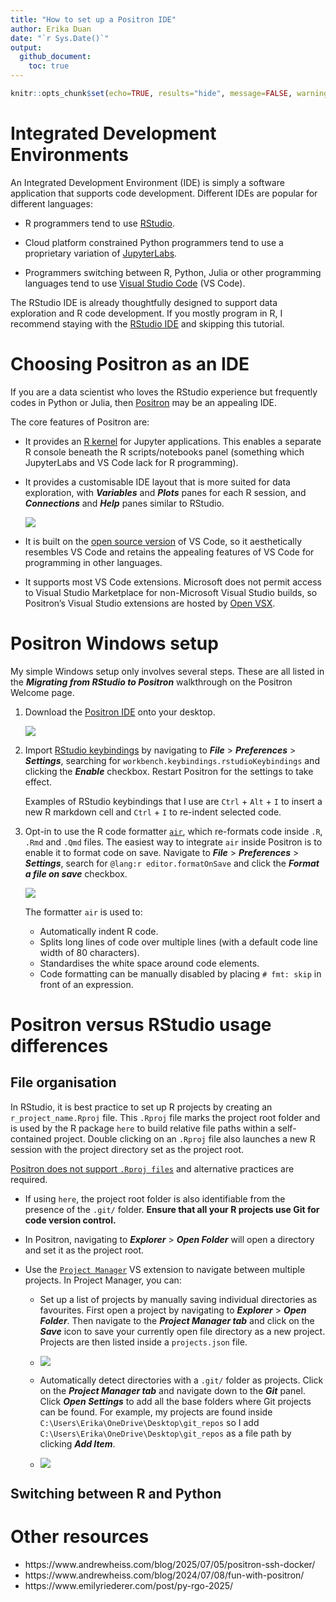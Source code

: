```yaml
---
title: "How to set up a Positron IDE"
author: Erika Duan
date: "`r Sys.Date()`"
output:
  github_document:
    toc: true
---
```


```r
knitr::opts_chunk$set(echo=TRUE, results="hide", message=FALSE, warning=FALSE)
```


# Integrated Development Environments  

An Integrated Development Environment (IDE) is simply a software application that supports code development. Different IDEs are popular for different languages:  

+ R programmers tend to use [RStudio](https://posit.co/download/rstudio-desktop/).    

+ Cloud platform constrained Python programmers tend to use a proprietary variation of [JupyterLabs](https://jupyter.org/).   

+ Programmers switching between R, Python, Julia or other programming languages tend to use [Visual Studio Code](https://code.visualstudio.com/) (VS Code).   

The RStudio IDE is already thoughtfully designed to support data exploration and R code development. If you mostly program in R, I recommend staying with the [RStudio IDE](https://posit.co/download/rstudio-desktop/) and skipping this tutorial.   


# Choosing Positron as an IDE    

If you are a data scientist who loves the RStudio experience but frequently codes in Python or Julia, then [Positron](https://positron.posit.co/start.html) may be an appealing IDE.   

The core features of Positron are:   

+ It provides an [R kernel](https://github.com/posit-dev/ark) for Jupyter applications. This enables a separate R console beneath the R scripts/notebooks panel (something which JupyterLabs and VS Code lack for R programming).   

+ It provides a customisable IDE layout that is more suited for data exploration, with ***Variables*** and ***Plots*** panes for each R session, and ***Connections*** and ***Help*** panes similar to RStudio.    

  ![](../../figures/s-positron_setup-4_panel_layout.png)   
  
+ It is built on the [open source version](https://github.com/microsoft/vscode) of VS Code, so it aesthetically resembles VS Code and retains the appealing features of VS Code for programming in other languages.    

+ It supports most VS Code extensions. Microsoft does not permit access to Visual Studio Marketplace for non-Microsoft Visual Studio builds, so Positron's Visual Studio extensions are hosted by [Open VSX](https://open-vsx.org/).   


# Positron Windows setup      

My simple Windows setup only involves several steps. These are all listed in the ***Migrating from RStudio to Positron*** walkthrough on the Positron Welcome page.   

1. Download the [Positron IDE](https://positron.posit.co/download.html) onto your desktop.    

   ![](../../figures/s-positron_setup-migration_walkthrough.png)

2. Import [RStudio keybindings](https://positron.posit.co/rstudio-keybindings.html) by navigating to ***File*** > ***Preferences*** > ***Settings***, searching for `workbench.keybindings.rstudioKeybindings` and clicking the ***Enable*** checkbox. Restart Positron for the settings to take effect.   

   Examples of RStudio keybindings that I use are `Ctrl` + `Alt` + `I` to insert a new R markdown cell and `Ctrl` + `I` to re-indent selected code.      
   
3. Opt-in to use the R code formatter [`air`](https://www.tidyverse.org/blog/2025/02/air/), which re-formats code inside `.R`, `.Rmd` and `.Qmd` files. The easiest way to integrate `air` inside Positron is to enable it to format code on save. Navigate to ***File*** > ***Preferences*** > ***Settings***, search for `@lang:r editor.formatOnSave` and click the ***Format a file on save*** checkbox.    

   ![](../../figures/s-positron_setup-air_demo.gif)  
   
   The formatter `air` is used to:   
   
   + Automatically indent R code.  
   + Splits long lines of code over multiple lines (with a default code line width of 80 characters).  
   + Standardises the white space around code elements.   
   + Code formatting can be manually disabled by placing `# fmt: skip` in front of an expression.  


# Positron versus RStudio usage differences    

## File organisation    

In RStudio, it is best practice to set up R projects by creating an `r_project_name.Rproj` file. This `.Rproj` file marks the project root folder and is used by the R package `here` to build relative file paths within a self-contained project. Double clicking on an `.Rproj` file also launches a new R session with the project directory set as the project root.     

[Positron does not support `.Rproj files`](https://positron.posit.co/rstudio-rproj-file.html) and alternative practices are required.    

+ If using `here`, the project root folder is also identifiable from the presence of the `.git/` folder. **Ensure that all your R projects use Git for code version control.**            
+ In Positron, navigating to ***Explorer*** > ***Open Folder*** will open a directory and set it as the project root.   

+ Use the [`Project Manager`](https://open-vsx.org/extension/alefragnani/project-manager) VS extension to navigate between multiple projects. In Project Manager, you can:   

  + Set up a list of projects by manually saving individual directories as favourites. First open a project by navigating to ***Explorer*** > ***Open Folder***. Then navigate to the ***Project Manager tab*** and click on the ***Save*** icon to save your currently open file directory as a new project. Projects are then listed inside a `projects.json` file.   
  
  + ![](../../figures/s-positron_setup-vs_project_manager.png)   
  
  + Automatically detect directories with a `.git/` folder as projects. Click on the ***Project Manager tab*** and navigate down to the ***Git*** panel. Click ***Open Settings*** to add all the base folders where Git projects can be found. For example, my projects are found inside `C:\Users\Erika\OneDrive\Desktop\git_repos` so I add `C:\Users\Erika\OneDrive\Desktop\git_repos` as a file path by clicking ***Add Item***.    
  
  + ![](../../figures/s-positron_setup-vs_project_manager_git_base_folder.png)    
  
## Switching between R and Python   



# Other resources   

+ https://www.andrewheiss.com/blog/2025/07/05/positron-ssh-docker/   
+ https://www.andrewheiss.com/blog/2024/07/08/fun-with-positron/   
+ https://www.emilyriederer.com/post/py-rgo-2025/   